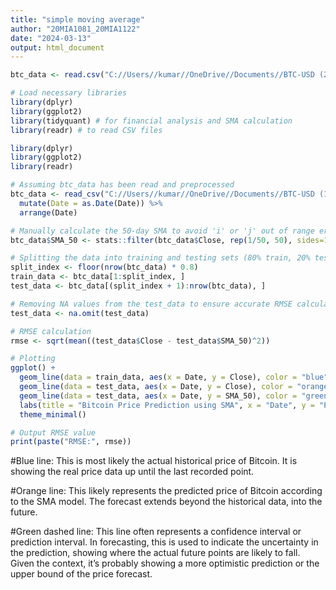 ---
title: "simple moving average"
author: "20MIA1081_20MIA1122"
date: "2024-03-13"
output: html_document
---

```{r setup, include=FALSE}
btc_data <- read.csv("C://Users//kumar//OneDrive//Documents//BTC-USD (2).csv")
```



```{r }
# Load necessary libraries
library(dplyr)
library(ggplot2)
library(tidyquant) # for financial analysis and SMA calculation
library(readr) # to read CSV files
```


```{r }
library(dplyr)
library(ggplot2)
library(readr)

# Assuming btc_data has been read and preprocessed
btc_data <- read_csv("C://Users//kumar//OneDrive//Documents//BTC-USD (1).csv") %>%
  mutate(Date = as.Date(Date)) %>%
  arrange(Date)

# Manually calculate the 50-day SMA to avoid 'i' or 'j' out of range errors
btc_data$SMA_50 <- stats::filter(btc_data$Close, rep(1/50, 50), sides=1)

# Splitting the data into training and testing sets (80% train, 20% test)
split_index <- floor(nrow(btc_data) * 0.8)
train_data <- btc_data[1:split_index, ]
test_data <- btc_data[(split_index + 1):nrow(btc_data), ]

# Removing NA values from the test_data to ensure accurate RMSE calculation
test_data <- na.omit(test_data)

# RMSE calculation
rmse <- sqrt(mean((test_data$Close - test_data$SMA_50)^2))

# Plotting
ggplot() +
  geom_line(data = train_data, aes(x = Date, y = Close), color = "blue", alpha = 0.5) +
  geom_line(data = test_data, aes(x = Date, y = Close), color = "orange", alpha = 0.5) +
  geom_line(data = test_data, aes(x = Date, y = SMA_50), color = "green", linetype = "dashed") +
  labs(title = "Bitcoin Price Prediction using SMA", x = "Date", y = "Price") +
  theme_minimal()

# Output RMSE value
print(paste("RMSE:", rmse))

```
#Blue line: This is most likely the actual historical price of Bitcoin. It is showing the real price data up until the last recorded point.

#Orange line: This likely represents the predicted price of Bitcoin according to the SMA model. The forecast extends beyond the historical data, into the future.

#Green dashed line: This line often represents a confidence interval or prediction interval. In forecasting, this is used to indicate the uncertainty in the prediction, showing where the actual future points are likely to fall. Given the context, it's probably showing a more optimistic prediction or the upper bound of the price forecast.


